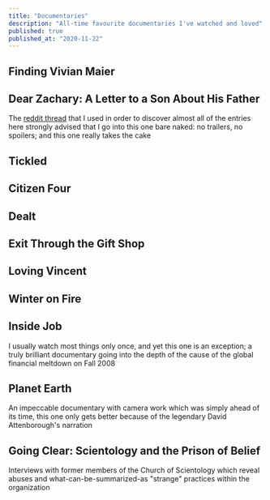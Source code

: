 ```yaml
---
title: "Documentaries"
description: "All-time favourite documentaries I've watched and loved"
published: true
published_at: "2020-11-22"
---
```


## Finding Vivian Maier

## Dear Zachary: A Letter to a Son About His Father

The [reddit thread](https://www.reddit.com/r/AskReddit/comments/5x2r6b/reddit_what_are_some_must_see_documentaries) that I used in order to discover almost all of the entries here strongly advised that I go into this one bare naked: no trailers, no spoilers; and this one really takes the cake

## Tickled

## Citizen Four

## Dealt

## Exit Through the Gift Shop

## Loving Vincent

## Winter on Fire

## Inside Job

I usually watch most things only once, and yet this one is an exception; a truly brilliant documentary going into the depth of the cause of the global financial meltdown on Fall 2008

## Planet Earth

An impeccable documentary with camera work which was simply ahead of its time, this one only gets better because of the legendary David Attenborough's narration

## Going Clear: Scientology and the Prison of Belief

Interviews with former members of the Church of Scientology which reveal abuses and what-can-be-summarized-as "strange" practices within the organization
